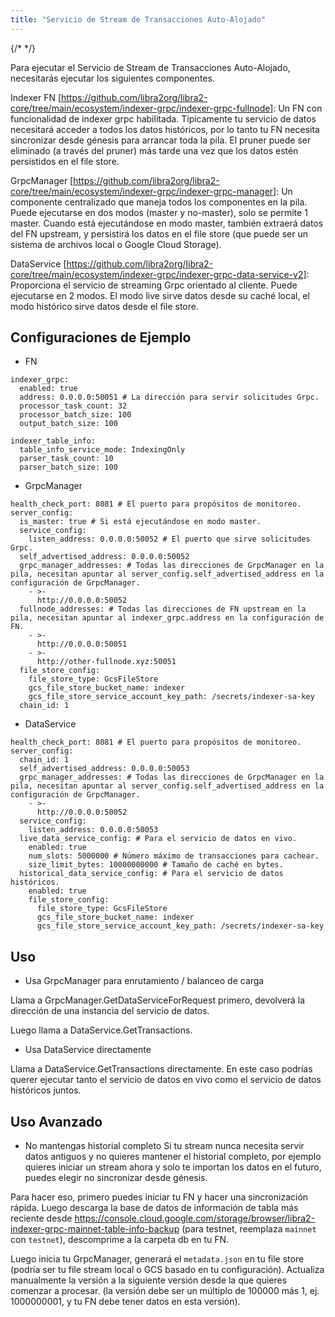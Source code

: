 ```yaml
---
title: "Servicio de Stream de Transacciones Auto-Alojado"
---
```


{/* <IndexerBetaNotice /> */}

Para ejecutar el Servicio de Stream de Transacciones Auto-Alojado, necesitarás ejecutar los siguientes componentes.

Indexer FN \[https://github.com/libra2org/libra2-core/tree/main/ecosystem/indexer-grpc/indexer-grpc-fullnode]: Un FN con funcionalidad de indexer grpc habilitada. Típicamente tu servicio de datos necesitará acceder a todos los datos históricos, por lo tanto tu FN necesita sincronizar desde génesis para arrancar toda la pila. El pruner puede ser eliminado (a través del pruner) más tarde una vez que los datos estén persistidos en el file store.

GrpcManager \[https://github.com/libra2org/libra2-core/tree/main/ecosystem/indexer-grpc/indexer-grpc-manager]: Un componente centralizado que maneja todos los componentes en la pila. Puede ejecutarse en dos modos (master y no-master), solo se permite 1 master. Cuando está ejecutándose en modo master, también extraerá datos del FN upstream, y persistirá los datos en el file store (que puede ser un sistema de archivos local o Google Cloud Storage).

DataService \[https://github.com/libra2org/libra2-core/tree/main/ecosystem/indexer-grpc/indexer-grpc-data-service-v2]: Proporciona el servicio de streaming Grpc orientado al cliente. Puede ejecutarse en 2 modos. El modo live sirve datos desde su caché local, el modo histórico sirve datos desde el file store.

## Configuraciones de Ejemplo

- FN

```
indexer_grpc:
  enabled: true
  address: 0.0.0.0:50051 # La dirección para servir solicitudes Grpc.
  processor_task_count: 32
  processor_batch_size: 100
  output_batch_size: 100

indexer_table_info:
  table_info_service_mode: IndexingOnly
  parser_task_count: 10
  parser_batch_size: 100
```

- GrpcManager

```
health_check_port: 8081 # El puerto para propósitos de monitoreo.
server_config:
  is_master: true # Si está ejecutándose en modo master.
  service_config:
    listen_address: 0.0.0.0:50052 # El puerto que sirve solicitudes Grpc.
  self_advertised_address: 0.0.0.0:50052
  grpc_manager_addresses: # Todas las direcciones de GrpcManager en la pila, necesitan apuntar al server_config.self_advertised_address en la configuración de GrpcManager.
    - >-
      http://0.0.0.0:50052
  fullnode_addresses: # Todas las direcciones de FN upstream en la pila, necesitan apuntar al indexer_grpc.address en la configuración de FN.
    - >-
      http://0.0.0.0:50051
    - >-
      http://other-fullnode.xyz:50051
  file_store_config:
    file_store_type: GcsFileStore
    gcs_file_store_bucket_name: indexer
    gcs_file_store_service_account_key_path: /secrets/indexer-sa-key
  chain_id: 1
```

- DataService

```
health_check_port: 8081 # El puerto para propósitos de monitoreo.
server_config:
  chain_id: 1
  self_advertised_address: 0.0.0.0:50053
  grpc_manager_addresses: # Todas las direcciones de GrpcManager en la pila, necesitan apuntar al server_config.self_advertised_address en la configuración de GrpcManager.
    - >-
      http://0.0.0.0:50052
  service_config:
    listen_address: 0.0.0.0:50053
  live_data_service_config: # Para el servicio de datos en vivo.
    enabled: true
    num_slots: 5000000 # Número máximo de transacciones para cachear.
    size_limit_bytes: 10000000000 # Tamaño de caché en bytes.
  historical_data_service_config: # Para el servicio de datos históricos.
    enabled: true
    file_store_config:
      file_store_type: GcsFileStore
      gcs_file_store_bucket_name: indexer
      gcs_file_store_service_account_key_path: /secrets/indexer-sa-key
```

## Uso

- Usa GrpcManager para enrutamiento / balanceo de carga

Llama a GrpcManager.GetDataServiceForRequest primero, devolverá la dirección de una instancia del servicio de datos.

Luego llama a DataService.GetTransactions.

- Usa DataService directamente

Llama a DataService.GetTransactions directamente. En este caso podrías querer ejecutar tanto el servicio de datos en vivo como el servicio de datos históricos juntos.

## Uso Avanzado

- No mantengas historial completo
  Si tu stream nunca necesita servir datos antiguos y no quieres mantener el historial completo, por ejemplo quieres iniciar un stream ahora y solo te importan los datos en el futuro, puedes elegir no sincronizar desde génesis.

Para hacer eso, primero puedes iniciar tu FN y hacer una sincronización rápida. Luego descarga la base de datos de información de tabla más reciente desde https://console.cloud.google.com/storage/browser/libra2-indexer-grpc-mainnet-table-info-backup (para testnet, reemplaza `mainnet` con `testnet`), descomprime a la carpeta db en tu FN.

Luego inicia tu GrpcManager, generará el `metadata.json` en tu file store (podría ser tu file stream local o GCS basado en tu configuración). Actualiza manualmente la versión a la siguiente versión desde la que quieres comenzar a procesar. (la versión debe ser un múltiplo de 100000 más 1, ej. 1000000001, y tu FN debe tener datos en esta versión).
